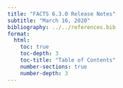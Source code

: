 ```yaml
---
title: "FACTS 6.3.0 Release Notes"
subtitle: "March 16, 2020"
bibliography: ../../references.bib
format: 
  html:
    toc: true
    toc-depth: 3
    toc-title: "Table of Contents"
    number-sections: true
    number-depth: 3
---
```

